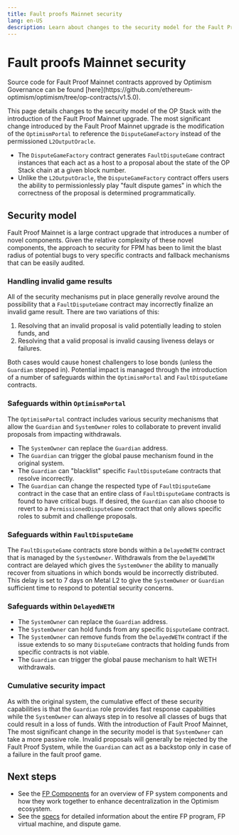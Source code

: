 ```yaml
---
title: Fault proofs Mainnet security
lang: en-US
description: Learn about changes to the security model for the Fault Proofs Mainnet System.
---
```



# Fault proofs Mainnet security

<Callout type="info">
  Source code for Fault Proof Mainnet contracts approved by Optimism Governance can be found [here](https://github.com/ethereum-optimism/optimism/tree/op-contracts/v1.5.0).
</Callout>

This page details changes to the security model of the OP Stack with the introduction of the Fault Proof Mainnet upgrade.
The most significant change introduced by the Fault Proof Mainnet upgrade is the modification of the `OptimismPortal` to reference the `DisputeGameFactory` instead of the permissioned `L2OutputOracle`.
*   The `DisputeGameFactory` contract generates `FaultDisputeGame` contract instances that each act as a host to a proposal about the state of the OP Stack chain at a given block number.
*   Unlike the `L2OutputOracle`, the `DisputeGameFactory` contract offers users the ability to permissionlessly play "fault dispute games" in which the correctness of the proposal is determined programmatically.

## Security model

Fault Proof Mainnet is a large contract upgrade that introduces a number of novel components.
Given the relative complexity of these novel components, the approach to security for FPM has been to limit the blast radius of potential bugs to very specific contracts and fallback mechanisms that can be easily audited.

### Handling invalid game results

All of the security mechanisms put in place generally revolve around the possibility that a `FaultDisputeGame` contract may incorrectly finalize an invalid game result.
There are two variations of this:

1.  Resolving that an invalid proposal is valid potentially leading to stolen funds, and 
2.  Resolving that a valid proposal is invalid causing liveness delays or failures.

Both cases would cause honest challengers to lose bonds (unless the `Guardian` stepped in). Potential impact is managed through the introduction of a number of safeguards within the `OptimismPortal` and `FaultDisputeGame` contracts.

### Safeguards within `OptimismPortal`

The `OptimismPortal` contract includes various security mechanisms that allow the `Guardian` and `SystemOwner` roles to collaborate to prevent invalid proposals from impacting withdrawals.

*   The `SystemOwner` can replace the `Guardian` address.
*   The `Guardian` can trigger the global pause mechanism found in the original system.
*   The `Guardian` can "blacklist" specific `FaultDisputeGame` contracts that resolve incorrectly.
*   The `Guardian` can change the respected type of `FaultDisputeGame` contract in the case that an entire class of `FaultDisputeGame` contracts is found to have critical bugs. If desired, the `Guardian` can also choose to revert to a `PermissionedDisputeGame` contract that only allows specific roles to submit and challenge proposals.

### Safeguards within `FaultDisputeGame`

The `FaultDisputeGame` contracts store bonds within a `DelayedWETH` contract that is managed by the `SystemOwner`. Withdrawals from the `DelayedWETH` contract are delayed which gives the `SystemOwner` the ability to manually recover from situations in which bonds would be incorrectly distributed. This delay is set to 7 days on Metal L2 to give the `SystemOwner` or `Guardian` sufficient time to respond to potential security concerns.

### Safeguards within `DelayedWETH`

*   The `SystemOwner` can replace the `Guardian` address.
*   The `SystemOwner` can hold funds from any specific `DisputeGame` contract.
*   The `SystemOwner` can remove funds from the `DelayedWETH` contract if the issue extends to so many `DisputeGame` contracts that holding funds from specific contracts is not viable.
*   The `Guardian` can trigger the global pause mechanism to halt WETH withdrawals.

### Cumulative security impact

As with the original system, the cumulative effect of these security capabilities is that the `Guardian` role provides fast response capabilities while the `SystemOwner` can always step in to resolve all classes of bugs that could result in a loss of funds.
With the introduction of Fault Proof Mainnet, The most significant change in the security model is that `SystemOwner` can take a more passive role. Invalid proposals will generally be rejected by the Fault Proof System, while the `Guardian` can act as a backstop only in case of a failure in the fault proof game.

## Next steps

*   See the [FP Components](fp-components) for an overview of FP system components and how they work together to enhance decentralization in the Optimism ecosystem.
*   See the [specs](https://specs.optimism.io/fault-proof/index.html) for detailed information about the entire FP program, FP virtual machine, and dispute game.
